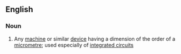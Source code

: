 ==English==

===Noun===
{{en-noun}}

# Any [[machine]] or similar [[device]] having a dimension of the order of a [[micrometre]]; used especially of [[integrated circuit]]s